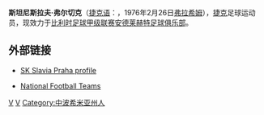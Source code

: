 {{Football player infobox
| playername = 斯坦尼斯拉夫·弗尔切克
| image = Stanislav Vlček 2013.JPG
| fullname = Stanislav Vlček
| englishfullname = 
| height = 183
| nickname = 
| dateofbirth = 1976年2月26日
| cityofbirth = [[弗拉希姆|弗拉希姆]]
| countryofbirth = [[捷克|捷克]]
| currentclub = [[安德莱赫特足球俱乐部|安德莱赫特]]
| clubnumber = 7
| position = 前锋
| youthyears = 
| youthclubs = 
| years = 1993年-1996年<br />1996年-1997年<br />1997年-2004年<br />2003年-2004年<br />2004年-2007年<br />2008年至今
| clubs = [[布拉格波希米亚足球俱乐部|布拉格波希米亚]]<br />[[捷克布杰约维采足球俱乐部|捷克布杰约维采]]<br />[[奥洛穆茨西格玛足球俱乐部|奥洛穆茨西格玛]]<br />[[莫斯科迪纳摩足球俱乐部|莫斯科迪纳摩]]<br />[[布拉格斯拉维亚足球俱乐部|布拉格斯拉维亚]]<br />[[安德莱赫特足球俱乐部|安德莱赫特]]
| caps(goals) = 58(6)<br />29(2)<br />181(42)<br />13(2)<br />98(38)<br />16(6)
| nationalyears = 2000年至今
| nationalteam = [[捷克国家足球队|捷克]]
| nationalcaps(goals) = 8(0)
| pcupdate = 2008年6月7日 (六) 14:33 (UTC)
| ntupdate = 2008年6月7日 (六) 14:33 (UTC)
}}
'''斯坦尼斯拉夫·弗尔切克'''（[[捷克语|捷克语]]：'''{{lang|cs|Stanislav Vlček}}'''，1976年2月26日[[弗拉希姆|弗拉希姆]]），[[捷克|捷克]]足球运动员，现效力于[[比利时足球甲级联赛|比利时足球甲级联赛]][[安德莱赫特足球俱乐部|安德莱赫特足球俱乐部]]。

== 外部链接 ==
* {{cs icon}} [https://web.archive.org/web/20070816182737/http://www.slavia.cz/hrac.asp?id=946&menu=1 SK Slavia Praha profile]
* [http://www.national-football-teams.com/php/spieler.php?id=11251 National Football Teams] {{Wayback|url=http://www.national-football-teams.com/php/spieler.php?id=11251 |date=20120207224425 }}

{{2008年欧洲足球锦标赛捷克参赛名单}}

[[Category:1976年出生|V]]
[[Category:捷克足球运动员|V]]
[[Category:中波希米亚州人|Category:中波希米亚州人]]